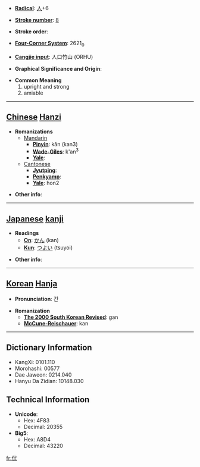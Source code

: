 * '''[[Wiktionary:Chinese radical index| Radical]]''': [[Wiktionary:Chinese radical index 人|人]]+6

* '''[[Wiktionary:Chinese total strokes index|Stroke number]]''': [[Wiktionary:Chinese total strokes index 8|8]]

* '''Stroke order''': 

* '''[[Wiktionary:Chinese four corner index|Four-Corner System]]''': 2621<sub>0</sub>

* '''[[Wiktionary:Chinese Cangjie index|Cangjie input]]''': 人口竹山 (ORHU)

* '''Graphical Significance and Origin''': 

* '''Common Meaning'''
*#upright and strong
*# amiable


----

== [[Chinese]] [[Hanzi]] ==

* '''Romanizations'''
** [[Mandarin]]
*** '''[[Pinyin]]''': kǎn (kan3)
*** '''[[Wade-Giles]]''': k'an<sup>3</sup>
*** '''[[Yale]]''': 
**[[Cantonese]]
***'''[[Jyutping]]''':
***'''[[Penkyamp]]''': 
***'''[[Yale]]''': hon2

* '''Other info''': 

----

== [[Japanese]] [[kanji]] ==

* '''Readings'''
** '''[[On]]''': [[かん]] (kan)
** '''[[Kun]]''': [[つよい]] (tsuyoi)

* '''Other info''':  

----

== [[Korean]] [[Hanja]] ==

* '''Pronunciation''': 간

* '''Romanization'''
** '''[[The 2000 South Korean Revised Romanization|The 2000 South Korean Revised]]''': gan
** '''[[McCune-Reischauer]]''': kan

----

== Dictionary Information ==

* KangXi: 0101.110
* Morohashi: 00577
* Dae Jaweon: 0214.040
* Hanyu Da Zidian: 10148.030

== Technical Information ==

* '''Unicode''':
** Hex: 4F83
** Decimal: 20355
* '''Big5''':
** Hex: A8D4
** Decimal: 43220

[[fr:侃]]